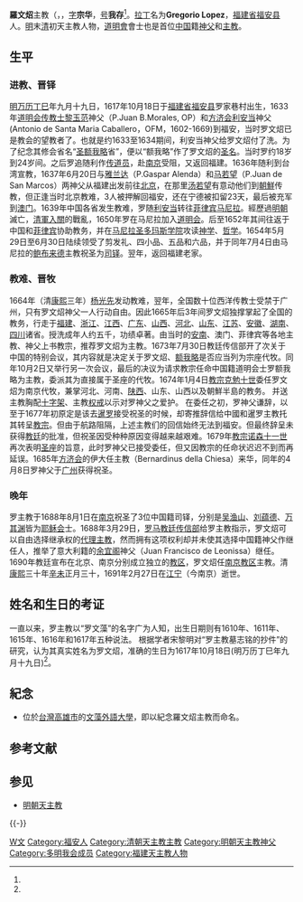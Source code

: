 {{Infobox Christian leader
|type = Bishop
| honorific-prefix = 主教
|name=羅文炤<br>Bishop Gregory Luo Wen-zao
|title = 榮休[[天主教南京教區|天主教南京教區]]主教
|image         =
|image_size    =
|birth_date= 1617年10月18日
|birth_place=[[大明|大明]][[福建等處承宣布政使司|福建等處承宣布政使司]][[福安縣|福安縣]]羅家巷村
|death_date=1691年2月27日
|death_place={{QING}}[[江蘇布政使司|江蘇布政使司]][[南京|南京]]
|education=
|occupation=[[天主教|天主教]][[主教|主教]]
|religion=[[羅馬天主教會|羅馬天主教會]]
| ordination = 1654年7月4日
| consecration = 1685年4月8日
| previous_post = [[天主教南京教區|天主教南京教區]][[主教|主教]]<br>[[天主教南京教區|天主教南京代牧區]]代牧
}}

'''羅文炤'''主教（{{lang-en|Bishop Gregory Luo Wen-zao}}，{{bd|1617年|10月18日|1691年|2月27日}}，[[表字|字]]'''宗华'''，[[号|号]]'''我存'''<ref name="《新学衡》（第一辑）"/>。[[拉丁語|拉丁]]名为'''Gregorio Lopez'''，[[福建省|福建省]][[福安县|福安县]]人。[[明|明]]末[[清|清]]初天主教人物，[[道明會|道明會]]會士也是首位[[中国|中国]]籍[[神父|神父]]和[[主教|主教]]。

== 生平 ==
=== 进教、晋铎 ===
[[明|明]][[万历|万历]][[丁巳|丁巳]]年九月十九日，1617年10月18日于[[福建省|福建省]][[福安县|福安县]]罗家巷村出生，1633年[[道明会|道明会]][[传教士|传教士]][[黎玉范|黎玉范]]神父（P.Juan B.Morales, OP）和[[方济会|方济会]][[利安当|利安当]]神父(Antonio de Santa Maria Caballero，OFM，1602-1669)到福安，当时罗文炤已是教会的望教者了。也就是约1633至1634期间，利安当神父给罗文炤付了洗。为了纪念其修会省名“[[圣额我略|圣额我略]]省”，便以“额我略”作了罗文炤的[[圣名|圣名]]。当时罗约18岁到24岁间。之后罗追随利作[[传道员|传道员]]，赴[[南京|南京]]受阻，又返回福建。1636年随利到台湾宣教，1637年6月20日与[[雅兰达|雅兰达]]（P.Gaspar Alenda）和[[马若望|马若望]]（P.Juan de San Marcos）两神父从福建出发前往[[北京|北京]]，在那里[[汤若望|汤若望]]有意动他们到[[朝鮮半島|朝鮮]]传教，但正逢当时北京教难，3人被押解回福安，还在宁德被扣留23天，最后被充军到[[澳门|澳门]]。1639年中国各省发生教难，罗随[[利安当|利安当]]转往[[菲律宾|菲律宾]][[马尼拉|马尼拉]]。經歷過[[明朝|明朝]]滅亡，[[清軍入關|清軍入關]]的戰亂，1650年罗在马尼拉加入[[道明会|道明会]]。后至1652年其间往返于中国和[[菲律宾|菲律宾]]协助教务，并在[[马尼拉|马尼拉]][[圣多玛斯学院|圣多玛斯学院]]攻读[[神学|神学]]、[[哲学|哲学]]。1654年5月29日至6月30日陆续领受了剪发礼、四小品、五品和六品，并于同年7月4日由马尼拉的[[鲍布来德|鲍布来德]]主教祝圣为[[司铎|司铎]]。翌年，返回福建老家。

=== 教难、晋牧 ===
1664年（清[[康熙|康熙]]三年）[[杨光先|杨光先]]发动教难，翌年，全国数十位西洋传教士受禁于广州，只有罗文炤神父一人行动自由。因此1665年后3年间罗文炤独撑掌起了全国的教务，行走于[[福建|福建]]、[[浙江|浙江]]、[[江西|江西]]、[[广东|广东]]、[[山西|山西]]、[[河北|河北]]、[[山东|山东]]、[[江苏|江苏]]、[[安徽|安徽]]、[[湖南|湖南]]、[[四川|四川]]诸省。授洗成年人约五千，功绩卓著。由当时的[[越南|安南]]、澳门、菲律宾等各地主教、神父上书教宗，推荐罗文炤为主教。1673年7月30日教廷传信部开了次关于中国的特别会议，其内容就是决定关于罗文炤、[[额我略|额我略]]是否应当列为宗座代牧。同年10月2日又举行另一次会议，最后的决议为请求教宗任命中国籍道明会士罗额我略为主教，委派其为直接属于圣座的代牧。1674年1月4日[[教宗|教宗]][[克勉十世|克勉十世]]委任罗文炤为南京代牧，兼掌河北、河南、[[陕西|陕西]]、山东、山西以及朝鮮半島的教务。
并送主教胸配[[十字架|十字架]]、主教[[权戒|权戒]]以示对罗神父之爱护。
在委任之初，罗神父谦辞，以至于1677年初原定是该去[[暹罗|暹罗]]接受祝圣的时候，却寄推辞信给中國和暹罗主教托其转呈[[教宗|教宗]]。但由于航路阻隔，上述主教们的回信始终无法到福安。但最终辞呈未获得[[教廷|教廷]]的批准，但祝圣因受种种原因变得越来越艰难。1679年[[教宗|教宗]][[诺森十一世|诺森十一世]]再次表明[[圣座|圣座]]的旨意，此时罗神父已接受委任，但又因教宗的任命状迟迟不到而再延误。1685年[[方济会|方济会]]的伊大任主教（Bernardinus della Chiesa）来华，同年的4月8日罗神父于[[广州|广州]]获得祝圣。

=== 晚年 ===
罗主教于1688年8月1日在[[南京|南京]]祝圣了3位中国籍司铎，分别是[[吴渔山|吴渔山]]、[[刘蕴德|刘蕴德]]、[[万其渊|万其渊]]皆为[[耶稣会|耶稣会]]士。1688年3月29日，[[罗马教廷|罗马教廷]][[传信部|传信部]]给罗主教指示，罗文炤可以自由选择继承权的[[代理主教|代理主教]]，然而拥有这项权利却并未使其选择中国籍神父作继任人，推举了意大利籍的[[余宜阁|余宜阁]]神父（Juan Francisco de Leonissa）继任。1690年教廷宣布在北京、南京分别成立独立的[[教区|教区]]，罗文炤任[[南京教区|南京教区]]主教。清[[康熙|康熙]]三十年[[辛未|辛未]]正月三十，1691年2月27日在[[江宁府|江宁]]（今南京）逝世。

== 姓名和生日的考证 ==
一直以来，罗主教以“罗文藻”的名字广为人知，出生日期则有1610年、1611年、1615年、1616年和1617年五种说法。
根据学者宋黎明对“罗主教墓志铭的抄件”的研究，认为其真实姓名为罗文炤，准确的生日为1617年10月18日(明万历丁巳年九月十九日)<ref name="《新学衡》（第一辑）"/>。

== 紀念 ==
* 位於[[台灣|台灣]][[高雄市|高雄市]]的[[文藻外語大學|文藻外語大學]]，即以紀念羅文炤主教而命名。

== 参考文献 ==
{{Reflist|35em|refs =
<ref name="《新学衡》（第一辑）">{{Cite news|url=http://www.hnhs-media.com/xingyezixun/detail30727125.htm|title=天主教第一位国籍主教罗主教之名、字与生日的新发现 ———罗马耶稣会档案馆所藏罗文炤主教墓志铭之初步研究|author=宋黎明|newspaper=《新学衡》|date=2016|accessdate=2016}}</ref>
}}

== 参见 ==
* [[明朝天主教|明朝天主教]]

{{-}}
{{中国基督教史|明}}

{{Authority control}}

{{DEFAULTSORT:L罗}}
[[Category:罗姓|W文]]
[[Category:福安人|Category:福安人]]
[[Category:清朝天主教主教|Category:清朝天主教主教]]
[[Category:明朝天主教神父|Category:明朝天主教神父]]
[[Category:多明我会成员|Category:多明我会成员]]
[[Category:福建天主教人物|Category:福建天主教人物]]